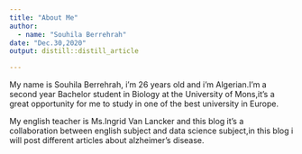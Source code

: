 ```yaml
---
title: "About Me"
author: 
  - name: "Souhila Berrehrah" 
date: "Dec.30,2020"
output: distill::distill_article

---
```



My name is Souhila Berrehrah, i'm 26 years old and i'm Algerian.I'm a second year Bachelor student in Biology at the University of Mons,it's a great opportunity for me to study in one of the best university in Europe.

My english teacher is Ms.Ingrid Van Lancker and this blog it's a collaboration between english subject and data science subject,in this blog i will post different articles about alzheimer's disease.








